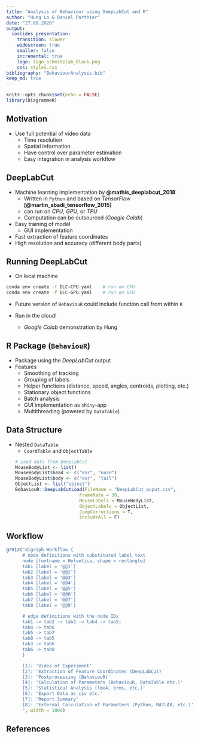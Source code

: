 ```yaml
---
title: "Analysis of Behaviour using DeepLabCut and R"
author: "Hung Lo & Daniel Parthier"
date: "27.08.2020"
output:
  ioslides_presentation:
    transition: slower
    widescreen: true
    smaller: false
    incremental: true
    logo: logo_schmitzlab_black.png
    css: styles.css
bibliography: "BehaviourAnalysis.bib"
keep_md: true
---
```


```r
knitr::opts_chunk$set(echo = FALSE)
library(DiagrammeR)
```

## Motivation
* Use full potential of video data
  + Time resolution
  + Spatial information
  + Have control over parameter estimation
  + Easy integration in analysis workflow

## DeepLabCut
* Machine learning implementation by **@mathis_deeplabcut_2018**
  + Written in `Python` and based on *TensorFlow* **[@martin_abadi_tensorflow_2015]**
  + can run on *CPU*, *GPU*, or *TPU*
  + Computation can be outsourced (*Google Colab*)
* Easy training of model
  + GUI implementation
* Fast extraction of feature coordinates
* High resolution and accuracy (different body parts)
  
## Running DeepLabCut {.build}
* On local machine
```bash
conda env create -f DLC-CPU.yaml    # run on CPU
conda env create -f DLC-GPU.yaml    # run on GPU
```
* Future version of `BehaviouR` could include function call from within `R`

* Run in the cloud!
    + *Google Colab* demonstration by Hung

## R Package (`BehaviouR`)
* Package using the *DeepLabCut* output
* Features
    + Smoothing of tracking
    + Grouping of labels
    + Helper functions (distance, speed, angles, centroids, plotting, etc.)
    + Stationary object functions
    + Batch analysis
    + GUI implementation as `shiny`-app
    + Multithreading (powered by `DataTable`)
  
## Data Structure {.build}
* Nested `DataTable`
    + `CoordTable` and `ObjectTable`
```r
# Load data from DeepLabCut
MouseBodyList <- list()
MouseBodyList$head <- c("ear", "nose")
MouseBodyList$body <- c("ear", "tail")
ObjectList <- list("object")
BehaviouR::DeepLabCutLoad(FileName = "DeepLabCut_ouput.csv",
                          FrameRate = 30,
                          MouseLabels = MouseBodyList,
                          ObjectLabels = ObjectList,
                          JumpCorrections = T,
                          includeAll = F)
```

## Workflow
```r
grViz("digraph Workflow {
      # node definitions with substituted label text
      node [fontname = Helvetica, shape = rectangle]        
      tab1 [label = '@@1']
      tab2 [label = '@@2']
      tab3 [label = '@@3']
      tab4 [label = '@@4']
      tab5 [label = '@@5']
      tab6 [label = '@@6']
      tab7 [label = '@@7']
      tab8 [label = '@@8']

      # edge definitions with the node IDs
      tab1 -> tab2 -> tab3 -> tab4 -> tab5;
      tab4 -> tab6
      tab5 -> tab7
      tab8 -> tab5
      tab3 -> tab6
      tab6 -> tab8
      }

      [1]: 'Video of Experiment'
      [2]: 'Extraction of Feature Coordinates (DeepLabCut)'
      [3]: 'Postprocessing (BehaviouR)'
      [4]: 'Calculation of Parameters (BehaviouR, DataTable etc.)'
      [5]: 'Statistical Analysis (lme4, brms, etc.)'
      [6]: 'Export Data as csv etc.'
      [7]: 'Report Summary'
      [8]: 'External Calculation of Parameters (Python, MATLAB, etc.)'
      ", width = 1000)
```

## References


